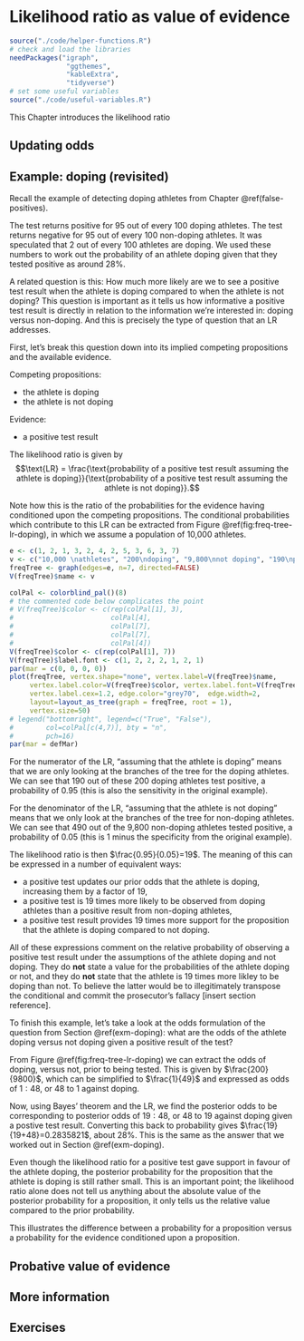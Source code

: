 # Likelihood ratio as value of evidence {#likelihood-ratio}

```r
source("./code/helper-functions.R")
# check and load the libraries
needPackages("igraph",
              "ggthemes",
              "kableExtra",
              "tidyverse")
# set some useful variables
source("./code/useful-variables.R")
```

This Chapter introduces the likelihood ratio

## Updating odds

## Example: doping (revisited)

Recall the example of detecting doping athletes from Chapter \@ref(false-positives).

The test returns positive for 95 out of every 100 doping athletes. The test returns negative for 95 out of every 100 non-doping athletes. It was speculated that 2 out of every 100 athletes are doping. We used these numbers to work out the probability of an athlete doping given that they tested positive as around 28%.

A related question is this: How much more likely are we to see a positive test result when the athlete is doping compared to when the athlete is not doping? This question is important as it tells us how informative a positive test result is directly in relation to the information we're interested in: doping versus non-doping. And this is precisely the type of question that an LR addresses. 

First, let's break this question down into its implied competing propositions and the available evidence. 

Competing propositions:

- the athlete is doping
- the athlete is not doping

Evidence: 

- a positive test result

The likelihood ratio is given by
$$\text{LR} = \frac{\text{probability of a positive test result assuming the athlete is doping}}{\text{probability of a positive test result assuming the athlete is not doping}}.$$

Note how this is the ratio of the probabilities for the evidence having conditioned upon the competing propositions. The conditional probabilities which contribute to this LR can be extracted from Figure \@ref(fig:freq-tree-lr-doping), in which we assume a population of 10,000 athletes. 
```r
e <- c(1, 2, 1, 3, 2, 4, 2, 5, 3, 6, 3, 7)
v <- c("10,000 \nathletes", "200\ndoping", "9,800\nnot doping", "190\npositive", "10\nnegative", "490\npositive", "9,310\nnegative")
freqTree <- graph(edges=e, n=7, directed=FALSE)
V(freqTree)$name <- v

colPal <- colorblind_pal()(8)
# the commented code below complicates the point
# V(freqTree)$color <- c(rep(colPal[1], 3), 
#                        colPal[4], 
#                        colPal[7],
#                        colPal[7],
#                        colPal[4])
V(freqTree)$color <- c(rep(colPal[1], 7))
V(freqTree)$label.font <- c(1, 2, 2, 2, 1, 2, 1)
par(mar = c(0, 0, 0, 0))
plot(freqTree, vertex.shape="none", vertex.label=V(freqTree)$name,
     vertex.label.color=V(freqTree)$color, vertex.label.font=V(freqTree)$label.font,
     vertex.label.cex=1.2, edge.color="grey70",  edge.width=2,
     layout=layout_as_tree(graph = freqTree, root = 1),
     vertex.size=50)
# legend("bottomright", legend=c("True", "False"),
#        col=colPal[c(4,7)], bty = "n",
#        pch=16)
par(mar = defMar)
```

For the numerator of the LR, "assuming that the athlete is doping"  means that we are only looking at the branches of the tree for the doping athletes. We can see that 190 out of these 200 doping athletes test positive, a probability of 0.95 (this is also the sensitivity in the original example).

For the denominator of the LR, "assuming that the athlete is not doping" means that we only look at the branches of the tree for non-doping athletes. We can see that 490 out of the 9,800 non-doping athletes tested positive, a probability of 0.05 (this is 1 minus the specificity from the original example).

The likelihood ratio is then $\frac{0.95}{0.05}=19$. The meaning of this can be expressed in a number of equivalent ways:

- a positive test updates our prior odds that the athlete is doping, increasing them by a factor of 19,
- a positive test is 19 times more likely to be observed from doping athletes than a positive result from non-doping athletes,
- a positive test result provides 19 times more support for the proposition that the athlete is doping compared to not doping. 

All of these expressions comment on the relative probability of observing a positive test result under the assumptions of the athlete doping and not doping. They do **not** state a value for the probabilities of the athlete doping or not, and they do **not** state that the athlete is 19 times more likley to be doping than not. To believe the latter would be to illegitimately transpose the conditional and commit the prosecutor's fallacy [insert section reference]. 

To finish this example, let's take a look at the odds formulation of the question from Section \@ref(exm-doping): what are the odds of the athlete doping versus not doping given a positive result of the test?

From Figure \@ref(fig:freq-tree-lr-doping) we can extract the odds of doping, versus not, prior to being tested. This is given by $\frac{200}{9800}$, which can be simplified to $\frac{1}{49}$ and expressed as odds of $1:48$, or 48 to 1 against doping.

Now, using Bayes' theorem and the LR, we find the posterior odds to be
\begin{align}
  \text{posterior odds} &= \text{LR} \times \text{prior odds} \\
  \frac{19}{49} &= 19 \times \frac{1}{49},
\end{align}
corresponding to posterior odds of $19:48$, or 48 to 19 against doping given a postive test result. Converting this back to probability gives $\frac{19}{19+48}=0.2835821$, about 28%. This is the same as the answer that we worked out in Section \@ref(exm-doping).

Even though the likelihood ratio for a positive test gave support in favour of the athlete doping, the posterior probability for the proposition that the athlete is doping is still rather small. This is an important point; the likelihood ratio alone does not tell us anything about the absolute value of the posterior probability for a proposition, it only tells us the relative value compared to the prior probability. 

This illustrates the difference between a probability for a proposition versus a probability for the evidence conditioned upon a proposition. 

## Probative value of evidence



## More information

## Exercises